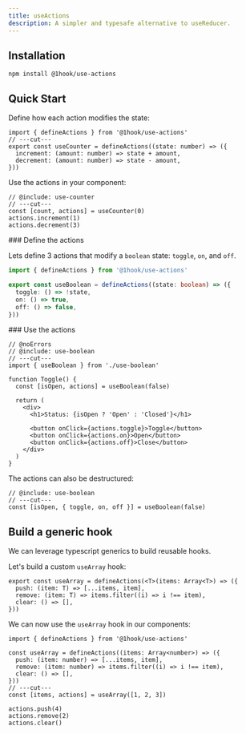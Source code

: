 ```yaml
---
title: useActions
description: A simpler and typesafe alternative to useReducer.
---
```


## Installation

```package-install
npm install @1hook/use-actions
```

## Quick Start

Define how each action modifies the state:

```tsx twoslash include use-counter
import { defineActions } from '@1hook/use-actions'
// ---cut---
export const useCounter = defineActions((state: number) => ({
  increment: (amount: number) => state + amount,
  decrement: (amount: number) => state - amount,
}))
```

Use the actions in your component:

```tsx twoslash
// @include: use-counter
// ---cut---
const [count, actions] = useCounter(0)
actions.increment(1)
actions.decrement(3)
```

<Steps>

<Step>
### Define the actions

Lets define 3 actions that modify a `boolean` state: `toggle`, `on`, and `off`.

```ts twoslash title="use-boolean.ts" include use-boolean
import { defineActions } from '@1hook/use-actions'

export const useBoolean = defineActions((state: boolean) => ({
  toggle: () => !state,
  on: () => true,
  off: () => false,
}))
```

</Step>

<Step>
### Use the actions

```tsx twoslash
// @noErrors
// @include: use-boolean
// ---cut---
import { useBoolean } from './use-boolean'

function Toggle() {
  const [isOpen, actions] = useBoolean(false)

  return (
    <div>
      <h1>Status: {isOpen ? 'Open' : 'Closed'}</h1>

      <button onClick={actions.toggle}>Toggle</button>
      <button onClick={actions.on}>Open</button>
      <button onClick={actions.off}>Close</button>
    </div>
  )
}
```

</Step>

The actions can also be destructured:

```tsx twoslash
// @include: use-boolean
// ---cut---
const [isOpen, { toggle, on, off }] = useBoolean(false)
```

</Steps>

## Build a generic hook

We can leverage typescript generics to build reusable hooks.

Let's build a custom `useArray` hook:

```tsx title="use-array.ts"
export const useArray = defineActions(<T>(items: Array<T>) => ({
  push: (item: T) => [...items, item],
  remove: (item: T) => items.filter((i) => i !== item),
  clear: () => [],
}))
```

We can now use the `useArray` hook in our components:

```tsx twoslash
import { defineActions } from '@1hook/use-actions'

const useArray = defineActions((items: Array<number>) => ({
  push: (item: number) => [...items, item],
  remove: (item: number) => items.filter((i) => i !== item),
  clear: () => [],
}))
// ---cut---
const [items, actions] = useArray([1, 2, 3])

actions.push(4)
actions.remove(2)
actions.clear()
```
